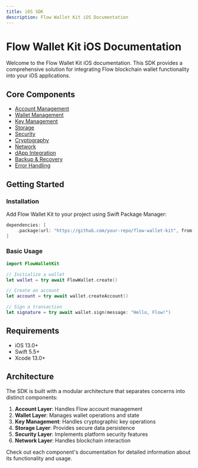 ```yaml
---
title: iOS SDK
description: Flow Wallet Kit iOS Documentation
---
```


# Flow Wallet Kit iOS Documentation

Welcome to the Flow Wallet Kit iOS documentation. This SDK provides a comprehensive solution for integrating Flow blockchain wallet functionality into your iOS applications.

## Core Components

- [Account Management](./account.mdx)
- [Wallet Management](./wallet.mdx)
- [Key Management](./keys.mdx)
- [Storage](./storage.mdx)
- [Security](./security.mdx)
- [Cryptography](./crypto.mdx)
- [Network](./network.mdx)
- [dApp Integration](./dapp.mdx)
- [Backup & Recovery](./backup.mdx)
- [Error Handling](./errors.mdx)

## Getting Started

### Installation

Add Flow Wallet Kit to your project using Swift Package Manager:

```swift
dependencies: [
    .package(url: "https://github.com/your-repo/flow-wallet-kit", from: "1.0.0")
]
```

### Basic Usage

```swift
import FlowWalletKit

// Initialize a wallet
let wallet = try await FlowWallet.create()

// Create an account
let account = try await wallet.createAccount()

// Sign a transaction
let signature = try await wallet.sign(message: "Hello, Flow!")
```

## Requirements

- iOS 13.0+
- Swift 5.5+
- Xcode 13.0+

## Architecture

The SDK is built with a modular architecture that separates concerns into distinct components:

1. **Account Layer**: Handles Flow account management
2. **Wallet Layer**: Manages wallet operations and state
3. **Key Management**: Handles cryptographic key operations
4. **Storage Layer**: Provides secure data persistence
5. **Security Layer**: Implements platform security features
6. **Network Layer**: Handles blockchain interaction

Check out each component's documentation for detailed information about its functionality and usage. 